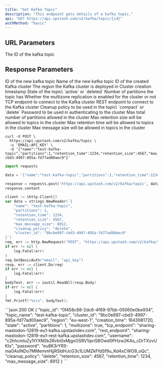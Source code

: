 ```yaml
---
title: "Get Kafka Topic"
description: "This endpoint gets details of a kafka topic."
api: "GET https://api.upstash.com/v2/kafka/topic/{id}"
authMethod: "basic"
---
```


## URL Parameters

<ParamField path="id" type="string" required>
  The ID of the kafka topic
</ParamField>

## Response Parameters

<ResponseField name="topic_id" type="string">
  ID of the new kafka topic
</ResponseField>
<ResponseField name="topic_name" type="string">
  Name of the new kafka topic
</ResponseField>
<ResponseField name="cluster_id" type="string">
  ID of the created Kafka cluster
</ResponseField>
<ResponseField name="region" type="string">
  The region the Kafka cluster is deployed in
</ResponseField>
<ResponseField name="creation_time" type="int">
  Cluster creation timestamp
</ResponseField>
<ResponseField name="state" type="string">
  State of the topic\ `active` or `deleted`
</ResponseField>
<ResponseField name="partitions" type="int">
  Number of partitions the topic has
</ResponseField>
<ResponseField name="multizone" type="boolean">
  Whether the multizone replication is enabled for the cluster or not
</ResponseField>
<ResponseField name="tcp_endpoint" type="string">
  TCP endpoint to connect to the Kafka cluster
</ResponseField>
<ResponseField name="rest_endpoint" type="string">
  REST endpoint to connect to the Kafka cluster
</ResponseField>
<ResponseField name="username" type="string">
  Cleanup policy to be used in the topic\ `compact` or `delete`
</ResponseField>
<ResponseField name="password" type="string">
  Password to be used in authenticating to the cluster
</ResponseField>
<ResponseField name="cleanup_policy" type="string">
  Max total number of partitions allowed in the cluster
</ResponseField>
<ResponseField name="max_retention_size" type="int">
  Max retention size will be allowed to topics in the cluster
</ResponseField>
<ResponseField name="max_retention_time" type="int">
  Max retention time will be allowed to topics in the cluster
</ResponseField>
<ResponseField name="max_message_size" type="int">
  Max message size will be allowed in topics in the cluster
</ResponseField>

<RequestExample>

```shell curl
curl -X POST \
  https://api.upstash.com/v2/kafka/topic \
  -u 'EMAIL:API_KEY' \
  -d '{"name":"test-kafka-topic","partitions":1,"retention_time":1234,"retention_size":4567,"max_message_size":8912,"cleanup_policy":"delete","cluster_id":"9bc0e897-cbd3-4997-895a-fd77ad00aec9"}'
```

```python Python
import requests

data = '{"name":"test-kafka-topic","partitions":1,"retention_time":1234,"retention_size":4567,"max_message_size":8912,"cleanup_policy":"delete","cluster_id":"9bc0e897-cbd3-4997-895a-fd77ad00aec9"}'

response = requests.post('https://api.upstash.com/v2/kafka/topic', data=data, auth=('EMAIL', 'API_KEY'))
response.content
```

```go Go
client := &http.Client{}
var data = strings.NewReader(`{
    "name": "test-kafka-topic",
    "partitions": 1,
    "retention_time": 1234,
    "retention_size": 4567,
    "max_message_size": 8912,
    "cleanup_policy": "delete",
    "cluster_id": "9bc0e897-cbd3-4997-895a-fd77ad00aec9"
}`)
req, err := http.NewRequest("POST", "https://api.upstash.com/v2/kafka/topic", data)
if err != nil {
    log.Fatal(err)
}
req.SetBasicAuth("email", "api_key")
resp, err := client.Do(req)
if err != nil {
    log.Fatal(err)
}
bodyText, err := ioutil.ReadAll(resp.Body)
if err != nil {
    log.Fatal(err)
}
fmt.Printf("%s\n", bodyText);
```

</RequestExample>

<ResponseExample>
```json 200 OK
{
    "topic_id": "0f458c88-2dc6-4f69-97bb-05060e0be934",
    "topic_name": "test-kafka-topic",
    "cluster_id": "9bc0e897-cbd3-4997-895a-fd77ad00aec9",
    "region": "eu-west-1",
    "creation_time": 1643981720,
    "state": "active",
    "partitions": 1,
    "multizone": true,
    "tcp_endpoint": "sharing-mastodon-12819-eu1-kafka.upstashdev.com",
    "rest_endpoint": "sharing-mastodon-12819-eu1-rest-kafka.upstashdev.com",
    "username": "c2hhcmluZy1tYXN0b2Rvbi0xMjgxOSRV1ipriSBOwd0PHzw2KAs_cDrTXzvUKIs",
    "password": "eu8K3rYRS-ma0AsINDo7MMemmHjjRSldHJcG3c1LUMZkFfdSf9u_Kd4xCWO9_oQc",
    "cleanup_policy": "delete",
    "retention_size": 4567,
    "retention_time": 1234,
    "max_message_size": 8912
}
```
</ResponseExample>
